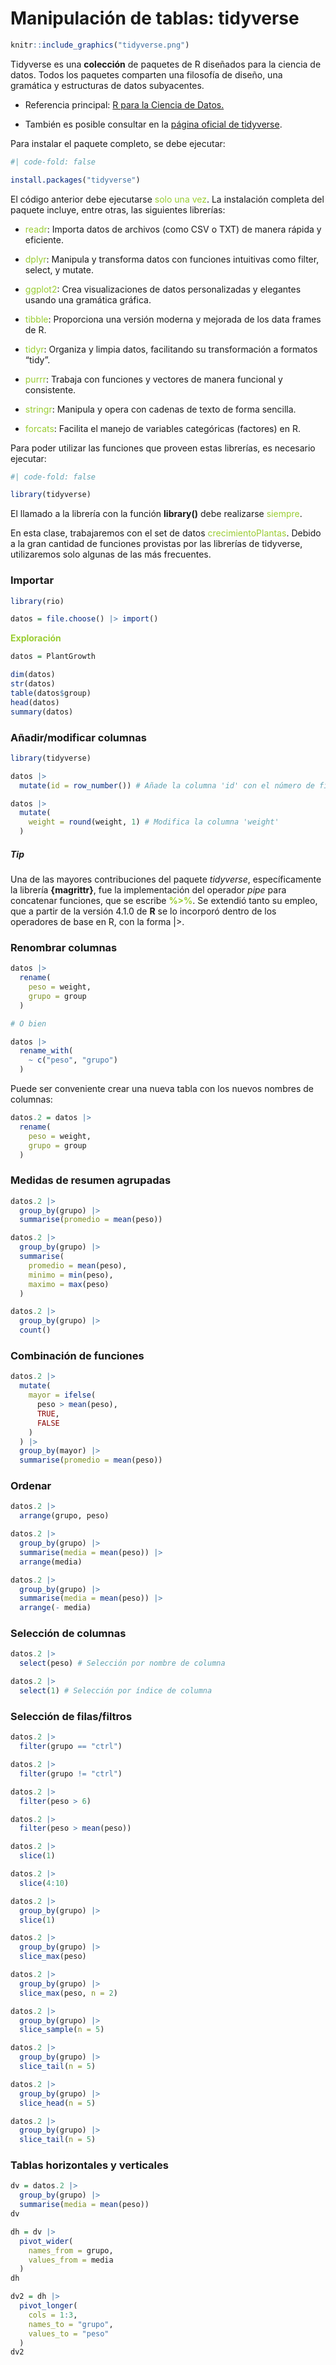 # Manipulación de tablas: tidyverse

```r

knitr::include_graphics("tidyverse.png")

```

Tidyverse es una **colección** de paquetes de R diseñados para la ciencia de datos. Todos los paquetes comparten una filosofía de diseño, una gramática y estructuras de datos subyacentes.

- Referencia principal: [R para la Ciencia de Datos.](https://es.r4ds.hadley.nz/)

- También es posible consultar en la [página oficial de tidyverse](https://www.tidyverse.org/).

Para instalar el paquete completo, se debe ejecutar:

```r
#| code-fold: false

install.packages("tidyverse")

```

El código anterior debe ejecutarse <font style="color:YellowGreen;">solo una vez</font>. La instalación completa del paquete incluye, entre otras, las siguientes librerías:

- <font style="color:YellowGreen;">readr</font>: Importa datos de archivos (como CSV o TXT) de manera rápida y eficiente.

- <font style="color:YellowGreen;">dplyr</font>: Manipula y transforma datos con funciones intuitivas como filter, select, y mutate.

- <font style="color:YellowGreen;">ggplot2</font>: Crea visualizaciones de datos personalizadas y elegantes usando una gramática gráfica.

- <font style="color:YellowGreen;">tibble</font>: Proporciona una versión moderna y mejorada de los data frames de R.

- <font style="color:YellowGreen;">tidyr</font>: Organiza y limpia datos, facilitando su transformación a formatos "tidy".

- <font style="color:YellowGreen;">purrr</font>: Trabaja con funciones y vectores de manera funcional y consistente.

- <font style="color:YellowGreen;">stringr</font>: Manipula y opera con cadenas de texto de forma sencilla.

- <font style="color:YellowGreen;">forcats</font>: Facilita el manejo de variables categóricas (factores) en R.

Para poder utilizar las funciones que proveen estas librerías, es necesario ejecutar:

```r
#| code-fold: false

library(tidyverse)

```

El llamado a la librería con la función **library()** debe realizarse <font style="color:YellowGreen;">siempre</font>.

En esta clase, trabajaremos con el set de datos <font style="color:YellowGreen;">crecimientoPlantas</font>. Debido a la gran cantidad de funciones provistas por las librerías de tidyverse, utilizaremos solo algunas de las más frecuentes.

### Importar

```r

library(rio)

datos = file.choose() |> import()

```

**<font style="color:YellowGreen;">Exploración</font>**

```r

datos = PlantGrowth


```



```r

dim(datos)
str(datos)
table(datos$group)
head(datos)
summary(datos)


```


### Añadir/modificar columnas

```r

library(tidyverse)

datos |>
  mutate(id = row_number()) # Añade la columna 'id' con el número de filas

datos |>
  mutate(
    weight = round(weight, 1) # Modifica la columna 'weight'
  )

```

::: callout-tip
##### Tip

Una de las mayores contribuciones del paquete *tidyverse*, específicamente la librería **\{magrittr\}**, fue la implementación del operador *pipe* para concatenar funciones, que se escribe **<font style="color:YellowGreen;">%>%</font>**. Se extendió tanto su empleo, que a partir de la versión 4.1.0 de **R** se lo incorporó dentro de los operadores de base en R, con la forma |>.

:::

### Renombrar columnas

```r

datos |>
  rename(
    peso = weight,
    grupo = group
  )

# O bien

datos |>
  rename_with(
    ~ c("peso", "grupo")
  )

```

Puede ser conveniente crear una nueva tabla con los nuevos nombres de columnas:

```r

datos.2 = datos |>
  rename(
    peso = weight,
    grupo = group
  )

```


### Medidas de resumen agrupadas

```r

datos.2 |>
  group_by(grupo) |>
  summarise(promedio = mean(peso))

datos.2 |>
  group_by(grupo) |>
  summarise(
    promedio = mean(peso),
    minimo = min(peso),
    maximo = max(peso)
  )

datos.2 |>
  group_by(grupo) |>
  count()

```

### Combinación de funciones

```r

datos.2 |>
  mutate(
    mayor = ifelse(
      peso > mean(peso),
      TRUE,
      FALSE
    )
  ) |>
  group_by(mayor) |>
  summarise(promedio = mean(peso))


```

### Ordenar

```r

datos.2 |>
  arrange(grupo, peso)

datos.2 |>
  group_by(grupo) |>
  summarise(media = mean(peso)) |>
  arrange(media)

datos.2 |>
  group_by(grupo) |>
  summarise(media = mean(peso)) |>
  arrange(- media)


```


### Selección de columnas

```r

datos.2 |>
  select(peso) # Selección por nombre de columna

datos.2 |>
  select(1) # Selección por índice de columna

```


### Selección de filas/filtros

```r

datos.2 |>
  filter(grupo == "ctrl")

datos.2 |>
  filter(grupo != "ctrl")

datos.2 |>
  filter(peso > 6)

datos.2 |>
  filter(peso > mean(peso))

datos.2 |>
  slice(1)

datos.2 |>
  slice(4:10)

datos.2 |>
  group_by(grupo) |>
  slice(1)

datos.2 |>
  group_by(grupo) |>
  slice_max(peso)

datos.2 |>
  group_by(grupo) |>
  slice_max(peso, n = 2)

datos.2 |>
  group_by(grupo) |>
  slice_sample(n = 5)

datos.2 |>
  group_by(grupo) |>
  slice_tail(n = 5)

datos.2 |>
  group_by(grupo) |>
  slice_head(n = 5)

datos.2 |>
  group_by(grupo) |>
  slice_tail(n = 5)

```


### Tablas horizontales y verticales

```r

dv = datos.2 |>
  group_by(grupo) |>
  summarise(media = mean(peso))
dv

dh = dv |>
  pivot_wider(
    names_from = grupo,
    values_from = media
  )
dh

dv2 = dh |>
  pivot_longer(
    cols = 1:3,
    names_to = "grupo",
    values_to = "peso"
  )
dv2

```

